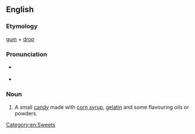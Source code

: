 ==English==
{{wikipedia}}

===Etymology===
[[gum]] + [[drop]]

===Pronunciation===
* {{a|RP}} {{IPA|/ˈɡʌm.dɹɒp/|lang=en}}
* {{a|US}} {{IPA|/ˈɡʌm.dɹɑːp/|lang=en}}

===Noun===
{{en-noun}}

# A small [[candy]] made with [[corn syrup]], [[gelatin]] and some flavouring oils or powders.

[[Category:en:Sweets]]